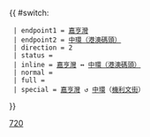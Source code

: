 {{ #switch: {{{format|}}}
  | endpoint1 = [[西灣河（嘉亨灣）公共運輸交匯處|嘉亨灣]]
  | endpoint2 = [[中環（港澳碼頭）巴士總站|中環（港澳碼頭）]]
  | direction = 2
  | status = 
  | inline = [[西灣河（嘉亨灣）公共運輸交匯處|嘉亨灣]] ↔ [[中環（港澳碼頭）巴士總站|中環（港澳碼頭）]]
  | normal =
  | full =
  | special = [[西灣河（嘉亨灣）公共運輸交匯處|嘉亨灣]] ↺ [[中環]]（[[機利文街]]）
}}<noinclude>[[Category:新巴路線模板|720]]</noinclude>